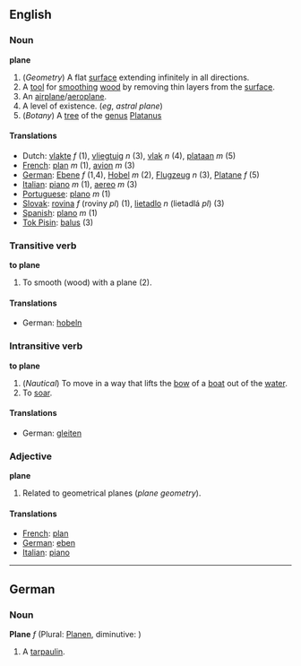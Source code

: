 ==English==
===Noun===
'''plane'''

# (''Geometry'') A flat [[surface]] extending infinitely in all directions.
# A [[tool]] for [[smooth]]ing [[wood]] by removing thin layers from the [[surface]].
# An [[airplane]]/[[aeroplane]].
# A level of existence.  (''eg'', ''astral plane'')
# (''Botany'') A [[tree]] of the [[genus]] [[Platanus]]

====Translations====
*Dutch: [[vlakte]] ''f'' (1), [[vliegtuig]] ''n'' (3), [[vlak]] ''n'' (4), [[plataan]] ''m'' (5)
*[[French]]: [[plan]] ''m'' (1), [[avion]] ''m'' (3)
*[[German]]: [[Ebene]] ''f'' (1,4), [[Hobel]] ''m'' (2), [[Flugzeug]] ''n'' (3), [[Platane]] ''f'' (5)
*[[Italian]]: [[piano]] ''m'' (1), [[aereo]] ''m'' (3)
*[[Portuguese]]: [[plano]] ''m'' (1)
*[[Slovak]]: [[rovina]] ''f'' (roviny ''pl'') (1), [[lietadlo]] ''n'' (lietadlá ''pl'') (3)
*[[Spanish]]: [[plano]] ''m'' (1)
*[[Tok Pisin]]: [[balus]] (3)

===Transitive verb===
'''to plane'''

# To smooth (wood) with a plane (2).

====Translations====
*German: [[hobeln]]

===Intransitive verb===
'''to plane'''

#(''Nautical'') To move in a way that lifts the [[bow]] of a [[boat]] out of the [[water]].
#To [[soar]].

====Translations====
*German: [[gleiten]]

===Adjective===
'''plane'''

# Related to geometrical planes (''plane geometry'').

====Translations====
*[[French]]: [[plan]]
*[[German]]: [[eben]]
*[[Italian]]: [[piano]]

----
==German==
===Noun===
'''Plane''' ''f'' (Plural: [[Planen]], diminutive: [[]])

# A [[tarpaulin]].